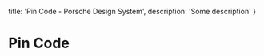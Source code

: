 
  title: 'Pin Code - Porsche Design System',
  description: 'Some description'
}

# Pin Code <ComponentStatus tagName="p-pin-code"></ComponentStatus>

<TableOfContents headings={[]} />

